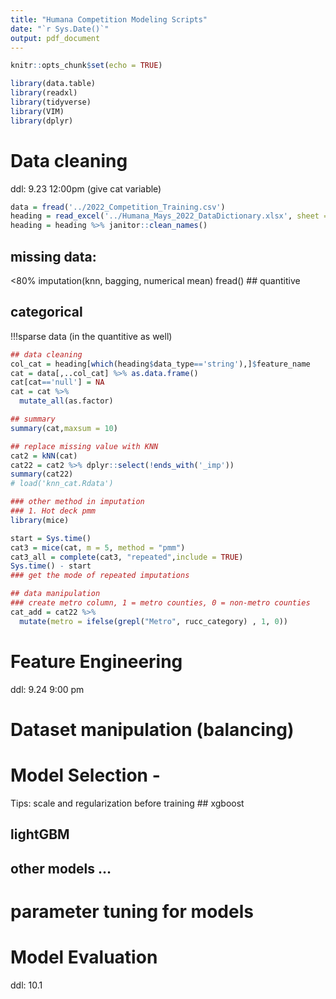 ```yaml
---
title: "Humana Competition Modeling Scripts"
date: "`r Sys.Date()`"
output: pdf_document
---
```


```r
knitr::opts_chunk$set(echo = TRUE)
```

```r
library(data.table)
library(readxl)
library(tidyverse)
library(VIM)
library(dplyr)
```


# Data cleaning
ddl: 9.23 12:00pm (give cat variable)

```r
data = fread('../2022_Competition_Training.csv')
heading = read_excel('../Humana_Mays_2022_DataDictionary.xlsx', sheet = 'Data Dictionary')
heading = heading %>% janitor::clean_names()
```


## missing data: 
<80% imputation(knn, bagging, numerical mean)
fread()
## quantitive

## categorical
!!!sparse data (in the quantitive as well)

```r
## data cleaning
col_cat = heading[which(heading$data_type=='string'),]$feature_name
cat = data[,..col_cat] %>% as.data.frame()
cat[cat=='null'] = NA
cat = cat %>%
  mutate_all(as.factor)

## summary
summary(cat,maxsum = 10)
```

```r
## replace missing value with KNN
cat2 = kNN(cat)
cat22 = cat2 %>% dplyr::select(!ends_with('_imp'))
summary(cat22)
# load('knn_cat.Rdata')

### other method in imputation
### 1. Hot deck pmm
library(mice)

start = Sys.time()
cat3 = mice(cat, m = 5, method = "pmm")
cat3_all = complete(cat3, "repeated",include = TRUE)
Sys.time() - start
### get the mode of repeated imputations


```


```r
## data manipulation
### create metro column, 1 = metro counties, 0 = non-metro counties
cat_add = cat22 %>% 
  mutate(metro = ifelse(grepl("Metro", rucc_category) , 1, 0))
```


# Feature Engineering
ddl: 9.24 9:00 pm


# Dataset manipulation (balancing)


# Model Selection -
Tips: scale and regularization before training
## xgboost

## lightGBM

## other models ...

# parameter tuning for models


# Model Evaluation
ddl: 10.1

